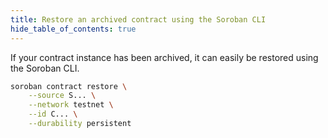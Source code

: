 ```yaml
---
title: Restore an archived contract using the Soroban CLI
hide_table_of_contents: true
---
```


If your contract instance has been archived, it can easily be restored using the Soroban CLI.

```bash
soroban contract restore \
    --source S... \
    --network testnet \
    --id C... \
    --durability persistent
```
